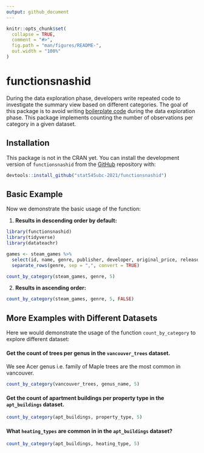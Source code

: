 ```yaml
---
output: github_document
---
```


<!-- README.md is generated from README.Rmd. Please edit that file -->

```r
knitr::opts_chunk$set(
  collapse = TRUE,
  comment = "#>",
  fig.path = "man/figures/README-",
  out.width = "100%"
)
```

# functionsnashid

<!-- badges: start -->
<!-- badges: end -->

During the data exploration phase, developers write repeated code to investigate the summary view based on different categories. The goal of this package is to avoid writing [boilerplate code](https://en.wikipedia.org/wiki/Boilerplate_code) during the data exploration phase. This package implements counting the number of observations per category in a given dataset. 

## Installation

This package is not in the CRAN yet. You can install the development version of `functionsnashid` from the [GitHub](https://github.com/stat545ubc-2021/functionsnashid) repository with:

``` r
devtools::install_github("stat545ubc-2021/functionsnashid")
```
## Basic Example

Now we demonstrate the basic usage of the function:

1. **Results in descending order by default:**

```r
library(functionsnashid)
library(tidyverse)
library(datateachr)

games <- steam_games %>%
  select(id, name, genre, publisher, developer, original_price, release_date, all_reviews) %>%
  separate_rows(genre, sep = ",", convert = TRUE)

count_by_category(steam_games, genre, 5)
```

2. **Results in ascending order:**

```r
count_by_category(steam_games, genre, 5, FALSE)
```

## More Examples with Different Datasets

Here we would demonstrate the usage of the function `count_by_category` to explore different dataset:

#### Get the count of trees per genus in the `vancouver_trees` dataset.

We see Acer genus i.e. family of Maple trees are the most common in vancouver.

```r
count_by_category(vancouver_trees, genus_name, 5)
```

#### Get the count of apartment buildings per property type in the `apt_buildings` dataset. 

```r
count_by_category(apt_buildings, property_type, 5)
```
#### What `heating_types` are common in in the `apt_buildings` dataset?

```r
count_by_category(apt_buildings, heating_type, 5)
```
